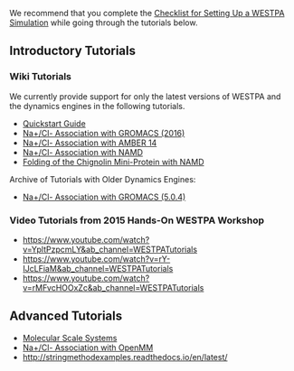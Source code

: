 We recommend that you complete the [[Checklist for Setting Up a WESTPA Simulation]] while going through the tutorials below.
 
== Introductory Tutorials ==

=== Wiki Tutorials ===
We currently provide support for only the latest versions of WESTPA and the dynamics engines in the following tutorials.
* [[Quickstart Guide|Quickstart Guide]] 
* [[Na+/Cl- Association with GROMACS (2016)]] 
* [[Na+/Cl- Association with AMBER 14]] 
* [[Na+/Cl- Association with NAMD]] 
* [[Folding of the Chignolin Mini-Protein with NAMD]]

Archive of Tutorials with Older Dynamics Engines:
* [[Na+/Cl- Association with GROMACS (5.0.4)]] 

=== Video Tutorials from 2015 Hands-On WESTPA Workshop ===
* [[Introduction to the WESTPA software package|https://www.youtube.com/watch?v=YpltPzpcmLY&amp;ab_channel=WESTPATutorials]] 
* [[WESTPA with BioNetGen (systems biology software)|https://www.youtube.com/watch?v=rY-IJcLFiaM&amp;ab_channel=WESTPATutorials]] 
* [[WESTPA analysis tools|https://www.youtube.com/watch?v=rMFvcHOOxZc&amp;ab_channel=WESTPATutorials]]

== Advanced Tutorials ==

* [[Molecular Scale Systems Tutorial|Molecular Scale Systems]]
* [[Na+/Cl- Association with OpenMM]]
* [[Using the Plug-In for the Weighted Ensemble-Based String Method|http://stringmethodexamples.readthedocs.io/en/latest/]]

